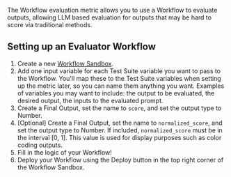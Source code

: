 The Workflow evaluation metric allows you to use a Workflow to evaluate outputs, allowing LLM based evaluation for outputs that may be hard to score via traditional methods.

## Setting up an Evaluator Workflow

1. Create a new [Workflow Sandbox](https://app.vellum.ai/workflow-sandboxes).
2. Add one input variable for each Test Suite variable you want to pass to the Workflow.
You'll map these to the Test Suite variables when setting up the metric later, so you can name them anything you want.
Examples of variables you may want to include: the output to be evaluated,  the desired output, the inputs to the evaluated prompt.
3. Create a Final Output, set the name to `score`, and set the output type to Number.
4. [Optional] Create a Final Output, set the name to `normalized_score`, and set the output type to Number. If included, `normalized_score` must be in the interval [0, 1]. This value is used for display purposes such as color coding outputs.
5. Fill in the logic of your Workflow!
6. Deploy your Workflow using the Deploy button in the top right corner of the Workflow Sandbox.
